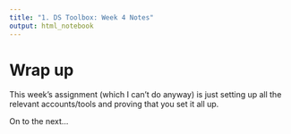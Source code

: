 ```yaml
---
title: "1. DS Toolbox: Week 4 Notes"
output: html_notebook
---
```


# Wrap up
This week's assignment (which I can't do anyway) is just setting up all the relevant accounts/tools and proving that you set it all up.

On to the next...
